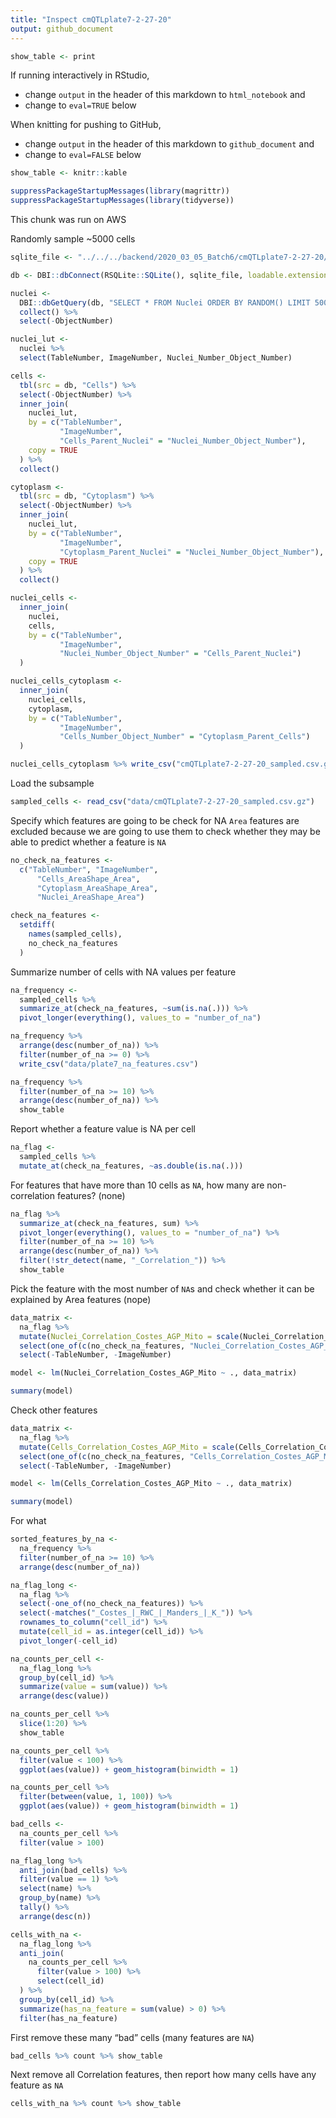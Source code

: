 ```yaml
---
title: "Inspect cmQTLplate7-2-27-20"
output: github_document
---
```


```r
show_table <- print
```

If running interactively in RStudio, 

- change `output` in the header of this markdown to `html_notebook` and
- change to `eval=TRUE` below

When knitting for pushing to GitHub,

- change `output` in the header of this markdown to `github_document` and
- change to `eval=FALSE` below

```r
show_table <- knitr::kable
```


```r
suppressPackageStartupMessages(library(magrittr))
suppressPackageStartupMessages(library(tidyverse))
```


This chunk was run on AWS 

Randomly sample ~5000 cells

```r
sqlite_file <- "../../../backend/2020_03_05_Batch6/cmQTLplate7-2-27-20/cmQTLplate7-2-27-20.sqlite"

db <- DBI::dbConnect(RSQLite::SQLite(), sqlite_file, loadable.extensions = TRUE)

nuclei <- 
  DBI::dbGetQuery(db, "SELECT * FROM Nuclei ORDER BY RANDOM() LIMIT 5000;") %>%
  collect() %>%
  select(-ObjectNumber)

nuclei_lut <-
  nuclei %>%
  select(TableNumber, ImageNumber, Nuclei_Number_Object_Number)

cells <- 
  tbl(src = db, "Cells") %>% 
  select(-ObjectNumber) %>% 
  inner_join(
    nuclei_lut,
    by = c("TableNumber", 
           "ImageNumber", 
           "Cells_Parent_Nuclei" = "Nuclei_Number_Object_Number"),
    copy = TRUE
  ) %>%
  collect()

cytoplasm <- 
  tbl(src = db, "Cytoplasm") %>% 
  select(-ObjectNumber) %>% 
  inner_join(
    nuclei_lut,
    by = c("TableNumber", 
           "ImageNumber", 
           "Cytoplasm_Parent_Nuclei" = "Nuclei_Number_Object_Number"),
    copy = TRUE
  ) %>%
  collect()

nuclei_cells <- 
  inner_join(
    nuclei,
    cells,
    by = c("TableNumber", 
           "ImageNumber", 
           "Nuclei_Number_Object_Number" = "Cells_Parent_Nuclei")
  )

nuclei_cells_cytoplasm <- 
  inner_join(
    nuclei_cells,
    cytoplasm,
    by = c("TableNumber",
           "ImageNumber",
           "Cells_Number_Object_Number" = "Cytoplasm_Parent_Cells")
  )

nuclei_cells_cytoplasm %>% write_csv("cmQTLplate7-2-27-20_sampled.csv.gz")
```

Load the subsample

```r
sampled_cells <- read_csv("data/cmQTLplate7-2-27-20_sampled.csv.gz")
```

Specify which features are going to be check for NA
`Area` features are excluded because we are going to use them to check whether they may be able to predict whether a feature is `NA`

```r
no_check_na_features <- 
  c("TableNumber", "ImageNumber", 
      "Cells_AreaShape_Area",
      "Cytoplasm_AreaShape_Area",
      "Nuclei_AreaShape_Area")

check_na_features <- 
  setdiff(
    names(sampled_cells),
    no_check_na_features
  )
```

Summarize number of cells with NA values per feature

```r
na_frequency <- 
  sampled_cells %>% 
  summarize_at(check_na_features, ~sum(is.na(.))) %>%
  pivot_longer(everything(), values_to = "number_of_na")
```


```r
na_frequency %>%
  arrange(desc(number_of_na)) %>%
  filter(number_of_na >= 0) %>%
  write_csv("data/plate7_na_features.csv")
```


```r
na_frequency %>%
  filter(number_of_na >= 10) %>%
  arrange(desc(number_of_na)) %>%
  show_table
```

Report whether a feature value is NA per cell

```r
na_flag <- 
  sampled_cells %>% 
  mutate_at(check_na_features, ~as.double(is.na(.)))
```

For features that have more than 10 cells as `NA`, how many are non-correlation features?
(none)

```r
na_flag %>% 
  summarize_at(check_na_features, sum) %>%
  pivot_longer(everything(), values_to = "number_of_na") %>%
  filter(number_of_na >= 10) %>%
  arrange(desc(number_of_na)) %>% 
  filter(!str_detect(name, "_Correlation_")) %>%
  show_table
```

Pick the feature with the most number of `NA`s and check whether it can be explained by Area features
(nope)

```r
data_matrix <- 
  na_flag %>%
  mutate(Nuclei_Correlation_Costes_AGP_Mito = scale(Nuclei_Correlation_Costes_AGP_Mito)) %>%
  select(one_of(c(no_check_na_features, "Nuclei_Correlation_Costes_AGP_Mito"))) %>%
  select(-TableNumber, -ImageNumber)

model <- lm(Nuclei_Correlation_Costes_AGP_Mito ~ ., data_matrix)

summary(model)
```

Check other features

```r
data_matrix <- 
  na_flag %>%
  mutate(Cells_Correlation_Costes_AGP_Mito = scale(Cells_Correlation_Costes_AGP_Mito)) %>%
  select(one_of(c(no_check_na_features, "Cells_Correlation_Costes_AGP_Mito"))) %>%
  select(-TableNumber, -ImageNumber)

model <- lm(Cells_Correlation_Costes_AGP_Mito ~ ., data_matrix)

summary(model)
```

For what 

```r
sorted_features_by_na <- 
  na_frequency %>%
  filter(number_of_na >= 10) %>%
  arrange(desc(number_of_na))
```


```r
na_flag_long <- 
  na_flag %>%
  select(-one_of(no_check_na_features)) %>%
  select(-matches("_Costes_|_RWC_|_Manders_|_K_")) %>%
  rownames_to_column("cell_id") %>%
  mutate(cell_id = as.integer(cell_id)) %>%
  pivot_longer(-cell_id)
```


```r
na_counts_per_cell <-
  na_flag_long %>%
  group_by(cell_id) %>%
  summarize(value = sum(value)) %>%
  arrange(desc(value))
```


```r
na_counts_per_cell %>%
  slice(1:20) %>%
  show_table
```


```r
na_counts_per_cell %>% 
  filter(value < 100) %>%
  ggplot(aes(value)) + geom_histogram(binwidth = 1)
```


```r
na_counts_per_cell %>% 
  filter(between(value, 1, 100)) %>%
  ggplot(aes(value)) + geom_histogram(binwidth = 1)
```

```r

bad_cells <- 
  na_counts_per_cell %>% 
  filter(value > 100)

na_flag_long %>% 
  anti_join(bad_cells) %>%
  filter(value == 1) %>%
  select(name) %>%
  group_by(name) %>%
  tally() %>%
  arrange(desc(n))
```

```r
cells_with_na <- 
  na_flag_long %>% 
  anti_join(
    na_counts_per_cell %>% 
      filter(value > 100) %>%
      select(cell_id)
  ) %>%
  group_by(cell_id) %>%
  summarize(has_na_feature = sum(value) > 0) %>%
  filter(has_na_feature)
```

First remove these many "bad" cells (many features are `NA`)

```r
bad_cells %>% count %>% show_table
```

Next remove all Correlation features, then report how many cells have any feature as `NA`

```r
cells_with_na %>% count %>% show_table
```

